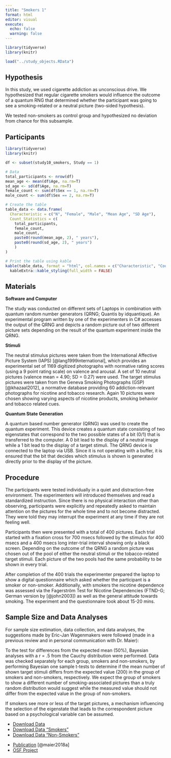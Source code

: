 ```yaml
---
title: "Smokers 1"
format: html
editor: visual
execute: 
  echo: false
  warning: false
---
```


```r
library(tidyverse)
library(knitr)

load("../study_objects.RData")
```

## Hypothesis

In this study, we used cigarette addiction as unconscious drive. We hypothesized that regular cigarette smokers would influence the outcome of a quantum RNG that determined whether the participant was going to see a smoking-related or a neutral picture (two-sided hypothesis).

We tested non-smokers as control group and hypothesized no deviation from chance for this subsample.

## Participants

```r
library(tidyverse)
library(knitr)

df <- subset(study10_smokers, Study == 1)

# Data
total_participants <- nrow(df)
mean_age <- mean(df$Age, na.rm=T)
sd_age <- sd(df$Age, na.rm=T)
female_count <- sum(df$Sex == 1, na.rm=T)
male_count <- sum(df$Sex == 2, na.rm=T)

# Create the table
table_data <- data.frame(
  Characteristic = c("N", "Female", "Male", "Mean Age", "SD Age"),
  Count_Statistics = c(
    total_participants,
    female_count,
    male_count,
    paste0(round(mean_age, 2), " years"),
    paste0(round(sd_age, 2), " years")
    )
)

# Print the table using kable
kable(table_data, format = "html", col.names = c("Characteristic", "Count/Statistic")) %>%
  kableExtra::kable_styling(full_width = FALSE)

```

## Materials

**Software and Computer**

The study was conducted on different sets of Laptops in combination with quantum random number generators (QRNG; Quantis by idquantique). An experimental program written by one of the experimenters in C# accesses the output of the QRNG and depicts a random picture out of two different picture sets depending on the result of the quantum experiment inside the QRNG.

**Stimuli**

The neutral stimulus pictures were taken from the International Affective Picture System (IAPS) [@lang1999international], which provides an experimental set of 1169 digitized photographs with normative rating scores (using a 9 point rating scale) on valence and arousal. A set of 10 neutral pictures (valence mean = 4.90; SD = 0.27) were used. The target stimulus pictures were taken from the Geneva Smoking Photographs (GSP) [@khazaal2012], a normative database providing 60 addiction-relevant photographs for nicotine and tobacco research. Again 10 pictures were chosen showing varying aspects of nicotine products, smoking behavior and tobacco related cues.

**Quantum State Generation**

A quantum based number generator (QRNG) was used to create the quantum experiment. This device creates a quantum state consisting of two eigenstates that correspond to the two possible states of a bit (0/1) that is transferred to the computer. A 0 bit lead to the display of a neutral image while a 1 bit lead to the display of a target stimuli. The QRNG device is connected to the laptop via USB. Since it is not operating with a buffer, it is ensured that the bit that decides which stimulus is shown is generated directly prior to the display of the picture.

## Procedure

The participants were tested individually in a quiet and distraction-free environment. The experimenters will introduced themselves and read a standardized instruction. Since there is no physical interaction other than observing, participants were explicitly and repeatedly asked to maintain attention on the pictures for the whole time and to not become distracted. They were told they may interrupt the experiment at any time if they are not feeling well.

Participants then were presented with a total of 400 pictures. Each trial started with a fixation cross for 700 msecs followed by the stimulus for 400 msecs and a 400 msecs long inter-trial interval showing only a black screen. Depending on the outcome of the QRNG a random picture was chosen out of the pool of either the neutral stimuli or the tobacco-related target stimuli. Each picture of the two pools had the same probability to be shown in every trial.

After completion of the 400 trials the experimenter prepared the laptop to show a digital questionnaire which asked whether the participant is a smoker or non-smoker. Additionally, with smokers the nicotine dependence was assessed via the Fagerström Test for Nicotine Dependencies (FTND-G; German version by [@john2003]) as well as the general attitude towards smoking. The experiment and the questionnaire took about 15-20 mins.

## Sample Size and Data Analyses

For sample size estimation, data collection, and data analyses, the suggestions made by Eric-Jan Wagenmakers were followed (made in a previous review and in personal communication with Dr. Maier):

To the test for differences from the expected mean (50%), Bayesian analyses with a r = .5 from the Cauchy distribution were performed. Data was checked separately for each group, smokers and non-smokers, by performing Bayesian one sample t-tests to determine if the mean number of shown target stimuli differs from the expected value (200) in the group of smokers and non-smokers, respectively. We expect the group of smokers to show a different number of smoking-associated pictures than a truly random distribution would suggest while the measured value should not differ from the expected value in the group of non-smokers.

If smokers see more or less of the target pictures, a mechanism influencing the selection of the eigenstate that leads to the correspondent picture based on a psychological variable can be assumed.

::: {.callout-tip title="Data" collapse="true"}
-   [Download Data](../data/smokers1.csv)
-   [Download Data "Smokers"](../smokers1_exp.csv)
-   [Download Data "Non-Smokers"](../data/smokers1_con.csv)
:::

::: {.callout-note title="Resources" collapse="true"}
-   [Publication](https://www.scientificexploration.org/docs/32/jse_32_2_Maier.pdf) [@maier2018a]
-   [OSF Project](https://osf.io/d6gqm)
:::
